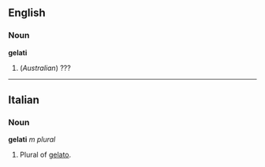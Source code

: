==English==
===Noun===
'''gelati'''

#(''Australian'') ???

----
==Italian==
===Noun===
'''gelati''' ''m plural''

#Plural of [[gelato]].
